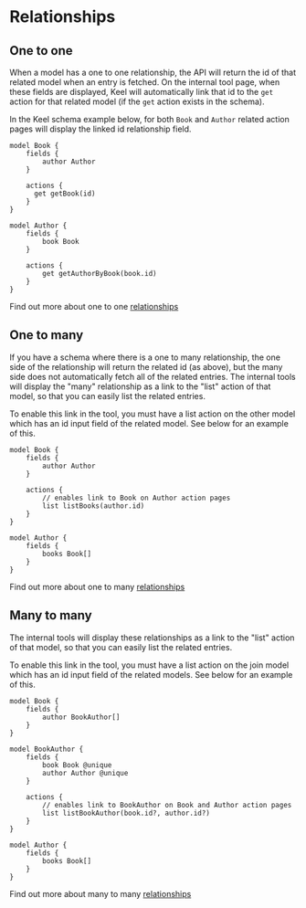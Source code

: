 
# Relationships

## One to one

When a model has a one to one relationship, the API will return the id of that related model when an entry is fetched. 
On the internal tool page, when these fields are displayed, Keel will automatically link that id to the `get` action for that related model (if the `get` action exists in the schema).

In the Keel schema example below, for both `Book` and `Author` related action pages will display the linked id relationship field.

```keel
model Book {
    fields {
        author Author
    }

    actions {
      get getBook(id)
    }
}

model Author {
    fields {
        book Book
    }

    actions {
        get getAuthorByBook(book.id)
    }
}
```

Find out more about one to one [relationships](/models#one-to-one-relationships)

## One to many

If you have a schema where there is a one to many relationship, the one side of the relationship will return the related id (as above), but the many side does not automatically fetch all of the related entries.
The internal tools will display the "many" relationship as a link to the "list" action of that model, so that you can easily list the related entries.

<Callout type="info" emoji="ℹ️">
  To enable this link in the tool, you must have a list action on the other model which has an id input field of the related model. See below for an example of this.
</Callout>

```keel
model Book {
    fields {
        author Author
    }

    actions {
        // enables link to Book on Author action pages
        list listBooks(author.id)
    }
}

model Author {
    fields {
        books Book[]
    }
}
```

Find out more about one to many [relationships](/models#one-to-many-relationships)

## Many to many

The internal tools will display these relationships as a link to the "list" action of that model, so that you can easily list the related entries.

<Callout type="info" emoji="ℹ️">
  To enable this link in the tool, you must have a list action on the join model which has an id input field of the related models. See below for an example of this.
</Callout>

```keel
model Book {
    fields {
        author BookAuthor[]
    }
}

model BookAuthor {
    fields {
        book Book @unique
        author Author @unique
    }

    actions {
        // enables link to BookAuthor on Book and Author action pages
        list listBookAuthor(book.id?, author.id?)
    }
}

model Author {
    fields {
        books Book[]
    }
}
```

Find out more about many to many [relationships](/models#many-to-many-relationships)